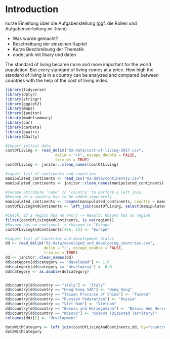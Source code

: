 # Introduction

kurze Einleitung über die Aufgabenstellung (ggf. die Rollen und Aufgabenverteilung im Team)

- Was wurde gemacht?
- Beschreibung der einzelnen Kapitel
- Kurze Beschreibung der Thematik
- code junk mit libary und daten

The standard of living became more and more important for the world population. But every standard of living comes at a price. How high the standard of living is in a country can be analyzed and compared between countries with the help of the cost of living index.

```r

library(tidyverse)
library(dplyr)
library(stringr)
library(ggplot2)
library(maps)
library(janitor)
library(modelsummary)
library(car)
library(carData)
library(gpairs)
library(GGally)

#Import initial data
costOfLiving <- read_delim("02-data/cost-of-living-2017.csv", 
                      delim = "\t", escape_double = FALSE, 
                      trim_ws = TRUE)
costOfLiving <- janitor::clean_names(costOfLiving)

#import list of continents and countries
manipulated_continents <- read_csv("02-data/continents2.csv")
manipulated_continents <- janitor::clean_names(manipulated_continents)

#rename attribute 'name' in 'country' to perform a left join.
#Kosovo as a country has to be added seperately
manipulated_continents <- rename(manipulated_continents, country = name)
costOfLivingAndContinents <- left_join(costOfLiving, select(manipulated_continents, country, region), by="country")

#Check, if a region has no entry -> Result: Kosovo has no region
filter(costOfLivingAndContinents, is.na(region))
#Kosovo has no continent -> changed to "Europe"
costOfLivingAndContinents[486, 12] <- "Europe"

#import list of Countries and development status
dd <- read_delim("02-data/developed_and_developing_countries.csv",
                 delim = ";", escape_double = FALSE,
                 trim_ws = TRUE)
dd <- janitor::clean_names(dd)
dd$category[dd$category == "developed"] <- 1.0
dd$category[dd$category == "developing"] <- 0.0
dd$category <- as.double(dd$category)


dd$country[dd$country == "italy"] <- "Italy"
dd$country[dd$country == "Hong Kong SAR"] <- "Hong Kong"
dd$country[dd$country == "Taiwan Province of China"] <- "Taiwan"
dd$country[dd$country == "Russian Federation"] <- "Russia"
dd$country[dd$country == "Viet Nam"] <- "Vietnam"
dd$country[dd$country == "Bosnia and Herzegovina"] <- "Bosnia And Herzegovina"
dd$country[dd$country == "Kosovo"] <- "Kosovo (Disputed Territory)"
colnames(dd)[2] <- "development"

dataWithCategory <- left_join(costOfLivingAndContinents,dd, by="country")
dataWithCategory
````